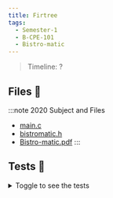 ```yaml
---
title: Firtree
tags:
  - Semester-1
  - B-CPE-101
  - Bistro-matic
---
```

> Timeline: ?


## Files 📂

:::note 2020 Subject and Files
- [main.c](https://github.com/Studio-17/Epitech-Subjects/raw/main/Semester-1/B-CPE-101/Bistro-matic/main.c)
- [bistromatic.h](https://github.com/Studio-17/Epitech-Subjects/raw/main/Semester-1/B-CPE-101/Bistro-matic/bistromatic.h)
- [Bistro-matic.pdf](https://github.com/Studio-17/Epitech-Subjects/raw/main/Semester-1/B-CPE-101/Bistro-matic/Bistro-matic.pdf)
:::

## Tests 🤖
<details>
  <summary>Toggle to see the tests</summary>
  <div>
Yo
  </div>
</details>
